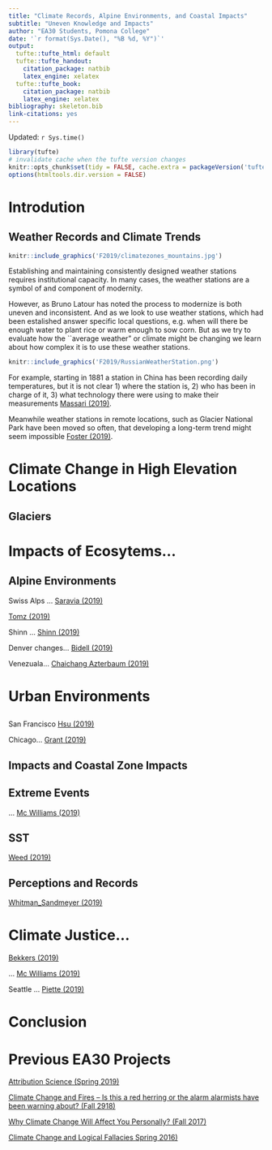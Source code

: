 ```yaml
---
title: "Climate Records, Alpine Environments, and Coastal Impacts"
subtitle: "Uneven Knowledge and Impacts"
author: "EA30 Students, Pomona College"
date: '`r format(Sys.Date(), "%B %d, %Y")`'
output:
  tufte::tufte_html: default
  tufte::tufte_handout:
    citation_package: natbib
    latex_engine: xelatex
  tufte::tufte_book:
    citation_package: natbib
    latex_engine: xelatex
bibliography: skeleton.bib
link-citations: yes
---
```

Updated: `r Sys.time()`

```r
library(tufte)
# invalidate cache when the tufte version changes
knitr::opts_chunk$set(tidy = FALSE, cache.extra = packageVersion('tufte'))
options(htmltools.dir.version = FALSE)
```
# Introdution

## Weather Records and Climate Trends

```r
knitr::include_graphics('F2019/climatezones_mountains.jpg')
```

Establishing and maintaining consistently designed weather stations requires institutional capacity. In many cases, the weather stations are a symbol of and component of modernity. 

However, as Bruno Latour has noted the process to modernize is both uneven and inconsistent. And as we look to use weather stations, which had been estalished answer specific local questions, e.g. when will there be enough water to plant rice or warm enough to sow corn. But as we try to evaluate how the ``average weather" or climate might be changing we learn about how complex it is to use these weather stations. 

```r
knitr::include_graphics('F2019/RussianWeatherStation.png')
```
For example, starting in 1881 a station in China has been recording daily temperatures, but it is not clear 1) where the station is, 2) who has been in charge of it, 3) what technology there were using to make their measurements [Massari (2019)](Massari0.html).

Meanwhile weather stations in remote locations, such as Glacier National Park have been moved so often, that developing a long-term trend might seem impossible [Foster (2019)](Foster0.html).

# Climate Change in High Elevation Locations




## Glaciers 




# Impacts of Ecosytems...

## Alpine Environments

Swiss Alps ... [Saravia  (2019)](Saravia0.html)

[Tomz (2019)](Tomz0.html)

Shinn ... [Shinn (2019)](Shinn0.html)

Denver changes... [Bidell (2019)](Bidell0.html)

Venezuala... [Chaichang Azterbaum (2019)](Chaichang_Azterbaum.html)


# Urban Environments

## 

San Francisco [Hsu (2019)](Hsu0.html)

Chicago... [Grant (2019)](Grant0.html)

## Impacts and Coastal Zone Impacts

## Extreme Events

... [Mc Williams (2019)](McWilliams0.html)

## SST

[Weed (2019)](Weed0.html)



## Perceptions and Records

[Whitman_Sandmeyer (2019)](Whitman_Sandmeyer1.html)


# Climate Justice...

[Bekkers (2019)](Bekkers0.html)

... [Mc Williams (2019)](McWilliams0.html)

Seattle ... [Piette (2019)](Piette0.html)

# Conclusion


# Previous EA30 Projects

[Attribution Science (Spring 2019)](S2019/index_2019S.html)

[Climate Change and Fires -- Is this a red herring or the alarm alarmists have been warning about? (Fall 2918)](F2018/index_2018F.html)

[Why Climate Change Will Affect You Personally? (Fall 2017)](F2017/index_2017F.html)

[Climate Change and Logical Fallacies Spring 2016)](S2017/index_2017S.html)
